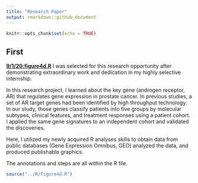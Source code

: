 ```yaml
---
title: "Research Paper"
output: rmarkdown::github_document
---
```


```r
knitr::opts_chunk$set(echo = TRUE)
```

## First

[**9/1/20:figure4d.R**](../R/figure4d.R)
I was selected for this research opportunity after demonstrating extraordinary work and dedication in my highly selective internship.

In this research project, I learned about the key gene (androgen receptor, AR) that regulates gene expression in prostate cancer. In previous studies, a set of AR target genes had been identified by high throughput technology. In our study, those genes classify patients into five groups by molecular subtypes, clinical features, and treatment responses using a patient cohort. I applied the same gene signatures to an independent cohort and validated the discoveries. 

Here, I utilized my newly acquired R analyses skills to obtain data from public databases (Gene Expression Omnibus, GEO) analyzed the data, and produced publishable graphics.

The annotations and steps are all within the R file.

```r
source("../R/figure4d.R")
```